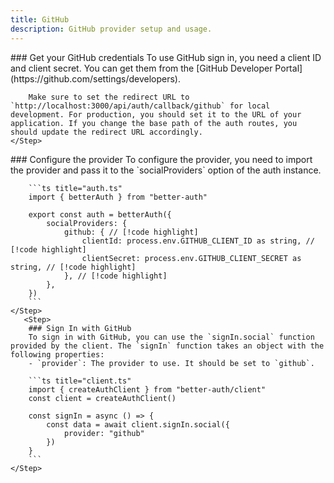 ```yaml
---
title: GitHub
description: GitHub provider setup and usage.
---
```


<Steps>
    <Step> 
        ### Get your GitHub credentials
        To use GitHub sign in, you need a client ID and client secret. You can get them from the [GitHub Developer Portal](https://github.com/settings/developers).

        Make sure to set the redirect URL to `http://localhost:3000/api/auth/callback/github` for local development. For production, you should set it to the URL of your application. If you change the base path of the auth routes, you should update the redirect URL accordingly.
    </Step>

  <Step>
        ### Configure the provider
        To configure the provider, you need to import the provider and pass it to the `socialProviders` option of the auth instance.

        ```ts title="auth.ts"
        import { betterAuth } from "better-auth"
        
        export const auth = betterAuth({
            socialProviders: {
                github: { // [!code highlight]
                    clientId: process.env.GITHUB_CLIENT_ID as string, // [!code highlight]
                    clientSecret: process.env.GITHUB_CLIENT_SECRET as string, // [!code highlight]
                }, // [!code highlight]
            },
        })
        ```
    </Step>
       <Step>
        ### Sign In with GitHub
        To sign in with GitHub, you can use the `signIn.social` function provided by the client. The `signIn` function takes an object with the following properties:
        - `provider`: The provider to use. It should be set to `github`.

        ```ts title="client.ts"  
        import { createAuthClient } from "better-auth/client"
        const client = createAuthClient()
        
        const signIn = async () => {
            const data = await client.signIn.social({
                provider: "github"
            })
        }
        ```
    </Step>
</Steps>
